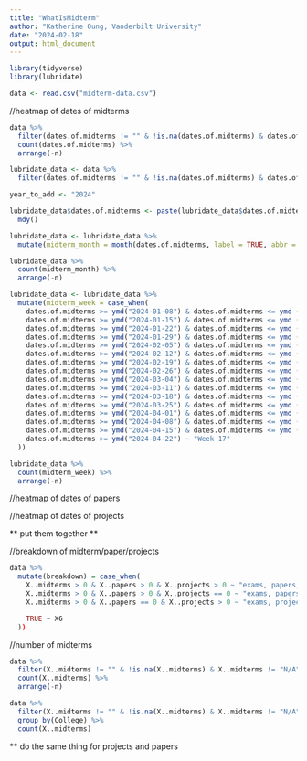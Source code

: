 ```yaml
---
title: "WhatIsMidterm"
author: "Katherine Oung, Vanderbilt University"
date: "2024-02-18"
output: html_document
---
```


```r
library(tidyverse)
library(lubridate)

data <- read.csv("midterm-data.csv")


```


//heatmap of dates of midterms
```r
data %>%
  filter(dates.of.midterms != "" & !is.na(dates.of.midterms) & dates.of.midterms != "N/A" & dates.of.midterms != "?") %>%
  count(dates.of.midterms) %>%
  arrange(-n)
```

```r
lubridate_data <- data %>%
  filter(dates.of.midterms != "" & !is.na(dates.of.midterms) & dates.of.midterms != "N/A" & dates.of.midterms != "?")

year_to_add <- "2024"

lubridate_data$dates.of.midterms <- paste(lubridate_data$dates.of.midterms, year_to_add, sep = "/") %>%
  mdy()

lubridate_data <- lubridate_data %>%
  mutate(midterm_month = month(dates.of.midterms, label = TRUE, abbr = FALSE))
```

```r
lubridate_data %>%
  count(midterm_month) %>%
  arrange(-n)
```

```r
lubridate_data <- lubridate_data %>%
  mutate(midterm_week = case_when(
    dates.of.midterms >= ymd("2024-01-08") & dates.of.midterms <= ymd ("2024-01-12") ~ "Week 1",
    dates.of.midterms >= ymd("2024-01-15") & dates.of.midterms <= ymd ("2024-01-19") ~ "Week 2",
    dates.of.midterms >= ymd("2024-01-22") & dates.of.midterms <= ymd ("2024-01-26") ~ "Week 3",
    dates.of.midterms >= ymd("2024-01-29") & dates.of.midterms <= ymd ("2024-02-02") ~ "Week 4",
    dates.of.midterms >= ymd("2024-02-05") & dates.of.midterms <= ymd ("2024-02-09") ~ "Week 5",
    dates.of.midterms >= ymd("2024-02-12") & dates.of.midterms <= ymd ("2024-02-16") ~ "Week 6",
    dates.of.midterms >= ymd("2024-02-19") & dates.of.midterms <= ymd ("2024-02-23") ~ "Week 7",
    dates.of.midterms >= ymd("2024-02-26") & dates.of.midterms <= ymd ("2024-03-01") ~ "Week 8",
    dates.of.midterms >= ymd("2024-03-04") & dates.of.midterms <= ymd ("2024-03-08") ~ "Week 9",
    dates.of.midterms >= ymd("2024-03-11") & dates.of.midterms <= ymd ("2024-03-15") ~ "Week 10",
    dates.of.midterms >= ymd("2024-03-18") & dates.of.midterms <= ymd ("2024-03-22") ~ "Week 11",
    dates.of.midterms >= ymd("2024-03-25") & dates.of.midterms <= ymd ("2024-03-29") ~ "Week 12",
    dates.of.midterms >= ymd("2024-04-01") & dates.of.midterms <= ymd ("2024-04-05") ~ "Week 13",
    dates.of.midterms >= ymd("2024-04-08") & dates.of.midterms <= ymd ("2024-04-12") ~ "Week 15",
    dates.of.midterms >= ymd("2024-04-15") & dates.of.midterms <= ymd ("2024-04-19") ~ "Week 16",
    dates.of.midterms >= ymd("2024-04-22") ~ "Week 17"
  ))
```

```r
lubridate_data %>%
  count(midterm_week) %>%
  arrange(-n)
```

//heatmap of dates of papers


//heatmap of dates of projects

** put them together **


//breakdown of midterm/paper/projects
```r
data %>%
  mutate(breakdown) = case_when(
    X..midterms > 0 & X..papers > 0 & X..projects > 0 ~ "exams, papers, projects",
    X..midterms > 0 & X..papers > 0 & X..projects == 0 ~ "exams, papers"
    X..midterms > 0 & X..papers == 0 & X..projects > 0 ~ "exams, projects"

    TRUE ~ X6
  ))

```


//number of midterms
```r
data %>%
  filter(X..midterms != "" & !is.na(X..midterms) & X..midterms != "N/A" & X..midterms != "?") %>%
  count(X..midterms) %>%
  arrange(-n)
```

```r
data %>%
  filter(X..midterms != "" & !is.na(X..midterms) & X..midterms != "N/A" & X..midterms != "?") %>%
  group_by(College) %>%
  count(X..midterms)
```
** do the same thing for projects and papers

